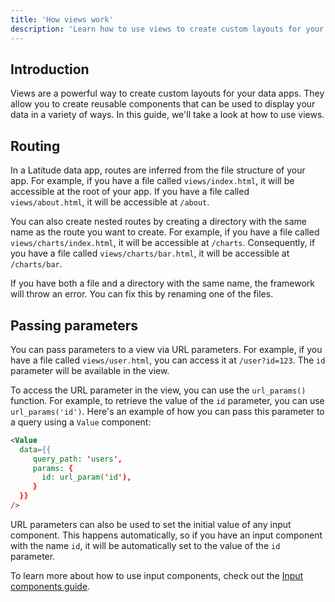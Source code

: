 ```yaml
---
title: 'How views work'
description: 'Learn how to use views to create custom layouts for your data apps.'
---
```


## Introduction

Views are a powerful way to create custom layouts for your data apps. They allow you to create reusable components that can be used to display your data in a variety of ways. In this guide, we'll take a look at how to use views.

## Routing

In a Latitude data app, routes are inferred from the file structure of your app. For example, if you have a file called `views/index.html`, it will be accessible at the root of your app. If you have a file called `views/about.html`, it will be accessible at `/about`.

You can also create nested routes by creating a directory with the same name as the route you want to create. For example, if you have a file called `views/charts/index.html`, it will be accessible at `/charts`. Consequently, if you have a file called `views/charts/bar.html`, it will be accessible at `/charts/bar`.

If you have both a file and a directory with the same name, the framework will throw an error. You can fix this by renaming one of the files.

## Passing parameters

You can pass parameters to a view via URL parameters. For example, if you have a file called `views/user.html`, you can access it at `/user?id=123`. The `id` parameter will be available in the view.

To access the URL parameter in the view, you can use the `url_params()` function. For example, to retrieve the value of the `id` parameter, you can use `url_params('id')`. Here's an example of how you can pass this parameter to a query using a `Value` component:

```html
<Value
  data={{ 
     query_path: 'users', 
     params: {
       id: url_param('id'),
     }
  }}
/>
```

URL parameters can also be used to set the initial value of any input component. This happens automatically, so if you have an input component with the name `id`, it will be automatically set to the value of the `id` parameter.

To learn more about how to use input components, check out the [Input components guide](/components/inputs).

